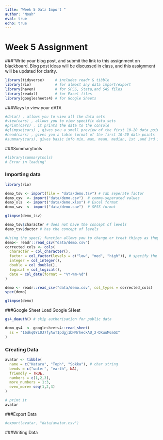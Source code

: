 ```yaml
---
title: "Week 5 Data Import "
author: "Noah"
eval: true
echo: true
---
```


# Week 5 Assignment

###"Write your blog post, and submit the link to this assignment on blackboard. Blog post ideas will be discussed in class, and this assignment will be updated for clarity.

```r

library(tidyverse)     # includes readr & tibble
library(rio)           # for almost any data import/export
library(haven)         # for SPSS, Stata,and SAS files
library(readxl)        # for Excel files
library(googlesheets4) # for Google Sheets

```
###Ways to view your dATA
```r
#data() , allows you to view all the data sets
#view(cars) , allows you to view specific data sets
#print(cars) , it prints the data to the console
#glimpse(cars) , gives you a small preview of the first 10-20 data points
#head(cars) , gives you a table format of the first 10-20 data points
#summary(cars), gives basic info min, max, mean, median, 1st ,and 3rd interquartile range
```
###Summarytools
```r
#library(summarytools)
# Error in loading"
```
### Importing data
```r
library(rio)

demo_tsv <- import(file = "data/demo.tsv") # Tab seperate factor
demo_csv  <- import("data/demo.csv")  # comma-separated values
demo_xls  <- import("data/demo.xlsx") # Excel format
demo_sav  <- import("data/demo.sav")  # SPSS format

glimpse(demo_tsv)

demo_tsv$character # does not have the concept of levels
demo_tsv$dactor # has the concept of levels


```
```r
#Using the spec() function allows you to change or treat things as they come in.
demo<- readr::read_csv("data/demo.csv")
corrected_cols <- cols(
  character = col_character(),
  factor = col_factor(levels = c("low", "med", "high")), # specify the order you want
  integer = col_integer(),
  double = col_double(),
  logical = col_logical(),
  date = col_date(format = "%Y-%m-%d")
)

demo <- readr::read_csv("data/demo.csv", col_types = corrected_cols)
spec(demo)

glimpse(demo)
```

###Google Sheet
Load Google SHeet
```r
gs4_deauth() # skip authorisation for public data

demo_gs4  <- googlesheets4::read_sheet(
  ss = "16dkq0YL0J7fyAwT1pdgj1bNNrheckAU_2-DKuuM6aGI"
)
```

### Creating Data 

```r
avatar <- tibble( 
  name = c("Katara", "Toph", "Sokka"), # char string 
  bends = c("water", "earth", NA),
  friendly = TRUE,
  numbers = c(1,2,3),
  more_numbers = 1:3,
  even_more= seq(1,2,3)
)

# print it
avatar
```
###Export Data
```r
#export(avatar, "data/avatar.csv")
```

###Writing Data
